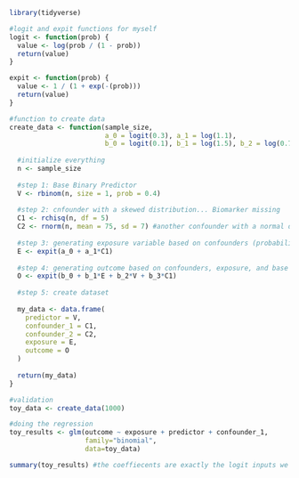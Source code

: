 ```r
library(tidyverse)
```

```r
#logit and expit functions for myself
logit <- function(prob) {
  value <- log(prob / (1 - prob))
  return(value)
}

expit <- function(prob) {
  value <- 1 / (1 + exp(-(prob)))
  return(value)
}
```

```r
#function to create data
create_data <- function(sample_size, 
                        a_0 = logit(0.3), a_1 = log(1.1), 
                        b_0 = logit(0.1), b_1 = log(1.5), b_2 = log(0.7), b_3 = log(1.2)) {
  
  #initialize everything
  n <- sample_size
  
  #step 1: Base Binary Predictor
  V <- rbinom(n, size = 1, prob = 0.4)
  
  #step 2: cnfounder with a skewed distribution... Biomarker missing
  C1 <- rchisq(n, df = 5) 
  C2 <- rnorm(n, mean = 75, sd = 7) #another confounder with a normal distribution. not used right now
  
  #step 3: generating exposure variable based on confounders (probability)
  E <- expit(a_0 + a_1*C1)
  
  #step 4: generating outcome based on confounders, exposure, and base binary predictor
  O <- expit(b_0 + b_1*E + b_2*V + b_3*C1)
  
  #step 5: create dataset
  
  my_data <- data.frame(
    predictor = V,
    confounder_1 = C1,
    confounder_2 = C2,
    exposure = E,
    outcome = O
  )
  
  return(my_data)
} 
```

```r
#validation
toy_data <- create_data(1000)

#doing the regression
toy_results <- glm(outcome ~ exposure + predictor + confounder_1, 
                   family="binomial", 
                   data=toy_data)

summary(toy_results) #the coeffiecents are exactly the logit inputs we gave in the function! 
```

